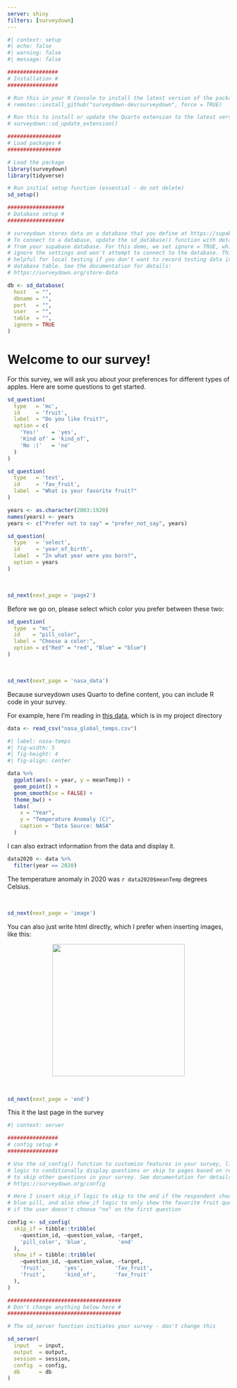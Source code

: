 ```yaml
---
server: shiny
filters: [surveydown]
---
```


```r
#| context: setup
#| echo: false
#| warning: false
#| message: false

################
# Installation #
################

# Run this in your R Console to install the latest version of the package:
# remotes::install_github("surveydown-dev/surveydown", force = TRUE)

# Run this to install or update the Quarto extension to the latest version:
# surveydown::sd_update_extension()

#################
# Load packages #
#################

# Load the package
library(surveydown)
library(tidyverse)

# Run initial setup function (essential - do not delete)
sd_setup()

##################
# Database setup #
##################

# surveydown stores data on a database that you define at https://supabase.com/
# To connect to a database, update the sd_database() function with details
# from your supabase database. For this demo, we set ignore = TRUE, which will
# ignore the settings and won't attempt to connect to the database. This is
# helpful for local testing if you don't want to record testing data in the
# database table. See the documentation for details:
# https://surveydown.org/store-data

db <- sd_database(
  host   = "",
  dbname = "",
  port   = "",
  user   = "",
  table  = "",
  ignore = TRUE
)
```

::: {#welcome .sd-page}

# Welcome to our survey!

For this survey, we will ask you about your preferences for different types of apples. Here are some questions to get started.

```r
sd_question(
  type   = 'mc',
  id     = 'fruit',
  label  = "Do you like fruit?",
  option = c(
    'Yes!'    = 'yes',
    'Kind of' = 'kind_of',
    'No :('   = 'no'
  )
)

sd_question(
  type   = 'text',
  id     = 'fav_fruit',
  label  = "What is your favorite fruit?"
)

years <- as.character(2003:1920)
names(years) <- years
years <- c("Prefer not to say" = "prefer_not_say", years)

sd_question(
  type   = 'select',
  id     = 'year_of_birth',
  label  = "In what year were you born?",
  option = years
)
```

<br>

```r
sd_next(next_page = 'page2')
```

:::

::: {#page2 .sd-page}

Before we go on, please select which color you prefer between these two:

```r
sd_question(
  type  = "mc",
  id    = "pill_color",
  label = "Choose a color:",
  option = c("Red" = "red", "Blue" = "blue")
)
```

<br>

```r
sd_next(next_page = 'nasa_data')
```

:::

::: {#nasa_data .sd-page}

Because surveydown uses Quarto to define content, you can include R code in your survey.

For example, here I'm reading in [this data](https://github.com/jhelvy/charts/blob/master/climateChangeBarcode/data/noaa_global_data.csv), which is in my project directory

```r
data <- read_csv("nasa_global_temps.csv")
```

```r
#| label: nasa-temps
#| fig-width: 5
#| fig-height: 4
#| fig-align: center

data %>%
  ggplot(aes(x = year, y = meanTemp)) +
  geom_point() +
  geom_smooth(se = FALSE) +
  theme_bw() +
  labs(
    x = "Year",
    y = "Temperature Anomaly (C)",
    caption = "Data Source: NASA"
  )
```

I can also extract information from the data and display it.

```r
data2020 <- data %>%
  filter(year == 2020)
```

The temperature anomaly in 2020 was `r data2020$meanTemp` degrees Celsius.

<br>

```r
sd_next(next_page = 'image')
```

:::

::: {#image .sd-page}

You can also just write html directly, which I prefer when inserting images, like this:

<center>
<img src="https://github.com/emse-madd-gwu/2024-Fall/blob/main/images/logo.png?raw=true" width=300>
</center>

<br>

```r
sd_next(next_page = 'end')
```

:::

::: {#end .sd-page}

This it the last page in the survey

:::

```r
#| context: server

################
# config setup #
################

# Use the sd_config() function to customize features in your survey, like
# logic to conditionally display questions or skip to pages based on responses
# to skip other questions in your survey. See documentation for details at
# https://surveydown.org/config

# Here I insert skip_if logic to skip to the end if the respondent chooses the 
# blue pill, and also show_if logic to only show the favorite fruit question
# if the user doesn't choose "no" on the first question

config <- sd_config(
  skip_if = tibble::tribble(
    ~question_id, ~question_value, ~target, 
    'pill_color', 'blue',          'end'
  ), 
  show_if = tibble::tribble(
    ~question_id, ~question_value, ~target, 
    'fruit',      'yes',          'fav_fruit', 
    'fruit',      'kind_of',      'fav_fruit'
  ), 
)

####################################
# Don't change anything below here #
####################################

# The sd_server function initiates your survey - don't change this

sd_server(
  input   = input,
  output  = output,
  session = session,
  config  = config,
  db      = db
)
```
